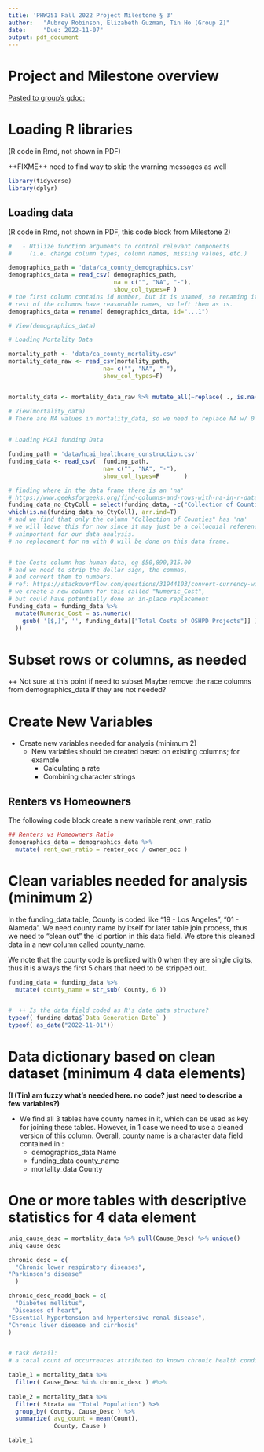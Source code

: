 ```yaml
---
title: 'PHW251 Fall 2022 Project Milestone § 3'
author:   "Aubrey Robinson, Elizabeth Guzman, Tin Ho (Group Z)"
date:     "Due: 2022-11-07"
output: pdf_document
---
```


# Project and Milestone overview

[Pasted to group's gdoc:](https://docs.google.com/document/d/1u4-f0KCUB0QGxWI1VVgfEgEaTmQbt-Jk1uIgWP-0VYk/edit#)


# Loading R libraries

(R code in Rmd, not shown in PDF)

++FIXME++ need to find way to skip the warning messages as well 

```r
library(tidyverse)
library(dplyr)

```

## Loading data

(R code in Rmd, not shown in PDF, this code block from Milestone 2)

```r

#   - Utilize function arguments to control relevant components 
#     (i.e. change column types, column names, missing values, etc.)

demographics_path = 'data/ca_county_demographics.csv'
demographics_data = read_csv( demographics_path, 
                              na = c("", "NA", "-"), 
                              show_col_types=F )
# the first column contains id number, but it is unamed, so renaming it
# rest of the columns have reasonable names, so left them as is.
demographics_data = rename( demographics_data, id="...1")

# View(demographics_data)

# Loading Mortality Data 

mortality_path <- 'data/ca_county_mortality.csv'
mortality_data_raw <- read_csv(mortality_path, 
                           na= c("", "NA", "-"),
                           show_col_types=F)


mortality_data <- mortality_data_raw %>% mutate_all(~replace( ., is.na(.), 0))

# View(mortality_data)
# There are NA values in mortality_data, so we need to replace NA w/ 0
 

# Loading HCAI funding Data 

funding_path = 'data/hcai_healthcare_construction.csv'
funding_data <- read_csv(  funding_path, 
                           na= c("", "NA", "-"),
                           show_col_types=F       )

# finding where in the data frame there is an 'na'
# https://www.geeksforgeeks.org/find-columns-and-rows-with-na-in-r-dataframe/
funding_data_no_CtyColl = select(funding_data, -c("Collection of Counties"))
which(is.na(funding_data_no_CtyColl), arr.ind=T)
# and we find that only the column "Collection of Counties" has 'na'
# we will leave this for now since it may just be a colloquial reference
# unimportant for our data analysis.
# no replacement for na with 0 will be done on this data frame.


# the Costs column has human data, eg $50,890,315.00
# and we need to strip the dollar sign, the commas, 
# and convert them to numbers.  
# ref: https://stackoverflow.com/questions/31944103/convert-currency-with-commas-into-numeric
# we create a new column for this called "Numeric_Cost", 
# but could have potentially done an in-place replacement
funding_data = funding_data %>% 
  mutate(Numeric_Cost = as.numeric(
    gsub( '[$,]', '', funding_data[["Total Costs of OSHPD Projects"]] ) 
  ))


```

\newpage


# Subset rows or columns, as needed

++ Not sure at this point if need to subset
   Maybe remove the race columns from demographics_data if they are not needed?

  
\newpage 

# Create New Variables

- Create new variables needed for analysis (minimum 2)
  - New variables should be created based on existing columns; for example
    - Calculating a rate
    - Combining character strings
    
## Renters vs Homeowners

The following code block create a new variable rent_own_ratio

```r

## Renters vs Homeowners Ratio
demographics_data = demographics_data %>%
  mutate( rent_own_ratio = renter_occ / owner_occ )


```
\newpage 



# Clean variables needed for analysis (minimum 2)


In the funding_data table, County is coded like "19 - Los Angeles", "01 - Alameda".
We need county name by itself for later table join process, 
thus we need to "clean out" the id portion in this data field.
We store this cleaned data in a new column called
county_name.

We note that the county code is prefixed with 0 when they are single digits,
thus it is always the first 5 chars that need to be stripped out.

```r

funding_data = funding_data %>%
  mutate( county_name = str_sub( County, 6 ))


#  ++ Is the data field coded as R's date data structure?
typeof( funding_data$`Data Generation Date` )
typeof( as_date("2022-11-01"))

```

\newpage 

# Data dictionary based on clean dataset (minimum 4 data elements)


__(I (Tin) am fuzzy what's needed here.  no code?  just need to describe a few variables?)__

- We find all 3 tables have county names in it, which can be used as key for joining these tables.
However, in 1 case we need to use a cleaned version of this column.  Overall, 
county name is a character data field contained in :
  - demographics_data  Name
  - funding_data       county_name 
  - mortality_data     County


\newpage 

# One or more tables with descriptive statistics for 4 data element



```r


uniq_cause_desc = mortality_data %>% pull(Cause_Desc) %>% unique()
uniq_cause_desc

chronic_desc = c( 
  "Chronic lower respiratory diseases",
"Parkinson's disease"
  )

chronic_desc_readd_back = c( 
  "Diabetes mellitus",
 "Diseases of heart",
"Essential hypertension and hypertensive renal disease",
"Chronic liver disease and cirrhosis"
)


# task detail:
# a total count of occurrences attributed to known chronic health conditions by county, circa 2014-2020 (you may encounter missing values here, it's understood that replacing NAs with 0 is appropriate). Once the mortality data is summarized at the county level, you will join your dataframe with the county demographic data from above.

table_1 = mortality_data %>% 
  filter( Cause_Desc %in% chronic_desc ) #%>%
  
table_2 = mortality_data %>% 
  filter( Strata == "Total Population") %>%
  group_by( County, Cause_Desc ) %>%
  summarize( avg_count = mean(Count), 
             County, Cause )

table_1

```

\newpage 


